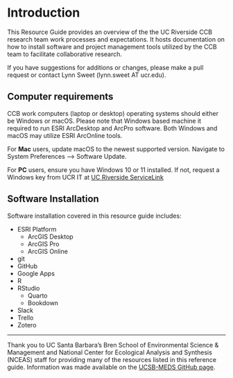 # Introduction {#intro}

This Resource Guide provides an overview of the the UC Riverside CCB research team work processes and expectations. It hosts documentation on how to install software and project management tools utilized by the CCB team to facilitate collaborative research.

If you have suggestions for additions or changes, please make a pull request  or contact Lynn Sweet (lynn.sweet AT ucr.edu).

## Computer requirements

CCB work computers (laptop or desktop) operating systems should either be Windows or macOS. Please note that Windows based machine it required to run ESRI ArcDesktop and ArcPro software. Both Windows and macOS may utilize ESRI ArcOnline tools. 

For **Mac** users, update macOS to the newest supported version. Navigate to System Preferences --> Software Update.

For **PC** users, ensure you have Windows 10 or 11 installed. If not, request a Windows key from UCR IT at [UC Riverside ServiceLink](https://ucrsupport.service-now.com/ucr_portal?id=ucr_home)

## Software Installation

Software installation covered in this resource guide includes:

- ESRI Platform
  - ArcGIS Desktop
  - ArcGIS Pro
  - ArcGIS Online 
- git
- GitHub
- Google Apps
- R
- RStudio
  - Quarto
  - Bookdown
- Slack
- Trello
- Zotero


_________________________________________________________

Thank you to UC Santa Barbara's Bren School of Environmental Science & Management and National Center for Ecological Analysis and Synthesis (NCEAS) staff for providing many of the resources listed in this reference guide. Information was made available on the [UCSB-MEDS GitHub page](https://github.com/UCSB-MEDS).
